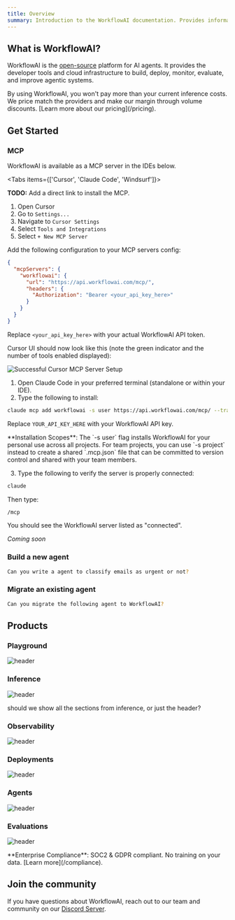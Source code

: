 ```yaml
---
title: Overview
summary: Introduction to the WorkflowAI documentation. Provides information on what WorkflowAI is and how to get started with building, deploying, and improving AI agents.
---
```



## What is WorkflowAI?

WorkflowAI is the [open-source](https://github.com/workflowai/workflowai) platform for AI agents. It provides the developer tools and cloud infrastructure to build, deploy, monitor, evaluate, and improve agentic systems.

<Callout type="info" href="/pricing">
By using WorkflowAI, you won't pay more than your current inference costs. We price match the providers and make our margin through volume discounts. [Learn more about our pricing](/pricing).
</Callout>

## Get Started

### MCP 

WorkflowAI is available as a MCP server in the IDEs below.

<Tabs items={['Cursor', 'Claude Code', 'Windsurf']}>

<Tab value="Cursor">

<Callout type="info">**TODO:** Add a direct link to install the MCP.</Callout>

1. Open Cursor
2. Go to `Settings...`
3. Navigate to `Cursor Settings`
4. Select `Tools and Integrations`
5. Select `+ New MCP Server`

Add the following configuration to your MCP servers config:

   ```json
   {
     "mcpServers": {
       "workflowai": {
         "url": "https://api.workflowai.com/mcp/",
         "headers": {
           "Authorization": "Bearer <your_api_key_here>"
         }
       }
     }
   }
   ```
Replace `<your_api_key_here>` with your actual WorkflowAI API token.

Cursor UI should now look like this (note the green indicator and the number of tools enabled displayed):

![Successful Cursor MCP Server Setup](/images/mcp/cursor-setup-ok.png)

</Tab>

<Tab value="Claude Code">

1. Open Claude Code in your preferred terminal (standalone or within your IDE).
2. Type the following to install:

```bash
claude mcp add workflowai -s user https://api.workflowai.com/mcp/ --transport http -H "Authorization: Bearer YOUR_API_KEY_HERE"
```

Replace `YOUR_API_KEY_HERE` with your WorkflowAI API key.

<Callout type="info">
**Installation Scopes**: The `-s user` flag installs WorkflowAI for your personal use across all projects. For team projects, you can use `-s project` instead to create a shared `.mcp.json` file that can be committed to version control and shared with your team members.
</Callout>

3. Type the following to verify the server is properly connected:

```bash
claude
```

Then type:
```bash
/mcp 
```

You should see the WorkflowAI server listed as "connected".


</Tab>

<Tab value="Windsurf">

*Coming soon*

</Tab>

</Tabs>

### Build a new agent 

```bash
Can you write a agent to classify emails as urgent or not?
```

### Migrate an existing agent

```bash
Can you migrate the following agent to WorkflowAI?
```

## Products

### Playground

![header](</images/overview/playground.png>)

<Card
  title="Playground"
  description="Our goal is to build the best playground that supports all leading AI models."
  href="/playground"
/>

### Inference

![header](</images/overview/inference.png>)

<Callout type="info">
should we show all the sections from inference, or just the header?
</Callout>

### Observability

![header](</images/overview/observability.png>)

### Deployments

![header](</images/overview/deployments.png>)

### Agents

![header](</images/overview/agents.png>)

### Evaluations

![header](</images/overview/evaluations.png>)

<Callout type="info">
**Enterprise Compliance**: SOC2 & GDPR compliant. No training on your data. [Learn more](/compliance).
</Callout>

## Join the community

If you have questions about WorkflowAI, reach out to our team and community on our [Discord Server](https://discord.com/invite/auuf8DREZh).
